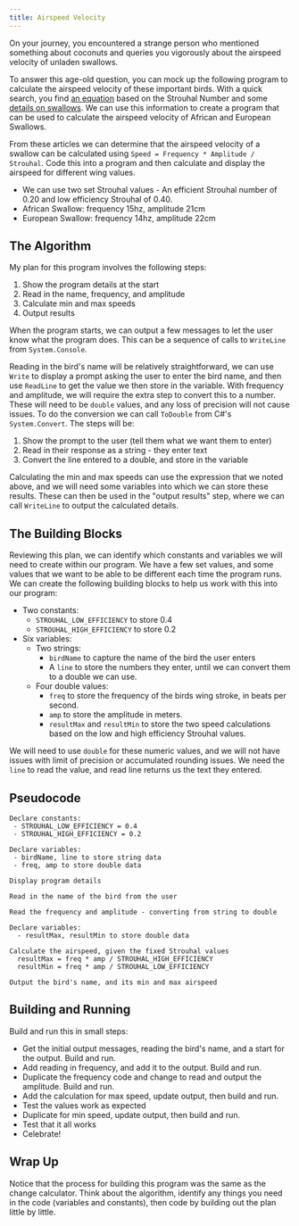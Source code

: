 ```yaml
---
title: Airspeed Velocity
---
```


On your journey, you encountered a strange person who mentioned something about coconuts and queries you vigorously about the airspeed velocity of unladen swallows.

<div class="not-content">
  <YouTube id="w8Rn_f75UHs" params="fs=1&start=104&modestbranding=1&rel=0&autoplay=1"/>
</div>

To answer this age-old question, you can mock up the following program to calculate the airspeed velocity of these important birds. With a quick search, you find [an equation](http://www.style.org/strouhalflight) based on the Strouhal Number and some [details on swallows](http://style.org/unladenswallow/). We can use this information to create a program that can be used to calculate the airspeed velocity of African and European Swallows.

From these articles we can determine that the airspeed velocity of a swallow can be calculated using `Speed = Frequency * Amplitude / Strouhal`. Code this into a program and then calculate and display the airspeed for different wing values.

- We can use two set Strouhal values - An efficient Strouhal number of 0.20 and low efficiency Strouhal of 0.40.
- African Swallow: frequency 15hz, amplitude 21cm
- European Swallow: frequency 14hz, amplitude 22cm

## The Algorithm

My plan for this program involves the following steps:

1. Show the program details at the start
2. Read in the name, frequency, and amplitude
3. Calculate min and max speeds
4. Output results

When the program starts, we can output a few messages to let the user know what the program does. This can be a sequence of calls to `WriteLine` from `System.Console`.

Reading in the bird's name will be relatively straightforward, we can use `Write` to display a prompt asking the user to enter the bird name, and then use `ReadLine` to get the value we then store in the variable. With frequency and amplitude, we will require the extra step to convert this to a number. These will need to be `double` values, and any loss of precision will not cause issues. To do the conversion we can call `ToDouble` from C#'s `System.Convert`. The steps will be:

1. Show the prompt to the user (tell them what we want them to enter)
2. Read in their response as a string - they enter text
3. Convert the line entered to a double, and store in the variable

Calculating the min and max speeds can use the expression that we noted above, and we will need some variables into which we can store these results. These can then be used in the "output results" step, where we can call `WriteLine` to output the calculated details.

## The Building Blocks

Reviewing this plan, we can identify which constants and variables we will need to create within our program. We have a few set values, and some values that we want to be able to be different each time the program runs. We can create the following building blocks to help us work with this into our program:

- Two constants:
  - `STROUHAL_LOW_EFFICIENCY` to store 0.4
  - `STROUHAL_HIGH_EFFICIENCY` to store 0.2
- Six variables:
  - Two strings:
    - `birdName` to capture the name of the bird the user enters
    - A `line` to store the numbers they enter, until we can convert them to a double we can use.
  - Four double values:
    - `freq` to store the frequency of the birds wing stroke, in beats per second.
    - `amp` to store the amplitude in meters.
    - `resultMax` and `resultMin` to store the two speed calculations based on the low and high efficiency Strouhal values.

We will need to use `double` for these numeric values, and we will not have issues with limit of precision or accumulated rounding issues. We need the `line` to read the value, and read line returns us the text they entered.

## Pseudocode

```
Declare constants:
 - STROUHAL_LOW_EFFICIENCY = 0.4
 - STROUHAL_HIGH_EFFICIENCY = 0.2

Declare variables:
 - birdName, line to store string data
 - freq, amp to store double data

Display program details

Read in the name of the bird from the user

Read the frequency and amplitude - converting from string to double

Declare variables:
  - resultMax, resultMin to store double data

Calculate the airspeed, given the fixed Strouhal values
  resultMax = freq * amp / STROUHAL_HIGH_EFFICIENCY
  resultMin = freq * amp / STROUHAL_LOW_EFFICIENCY

Output the bird's name, and its min and max airspeed
```

## Building and Running

Build and run this in small steps:

- Get the initial output messages, reading the bird's name, and a start for the output. Build and run.
- Add reading in frequency, and add it to the output. Build and run.
- Duplicate the frequency code and change to read and output the amplitude. Build and run.
- Add the calculation for max speed, update output, then build and run.
- Test the values work as expected
- Duplicate for min speed, update output, then build and run.
- Test that it all works
- Celebrate!

## Wrap Up

Notice that the process for building this program was the same as the change calculator. Think about the algorithm, identify any things you need in the code (variables and constants), then code by building out the plan little by little.

